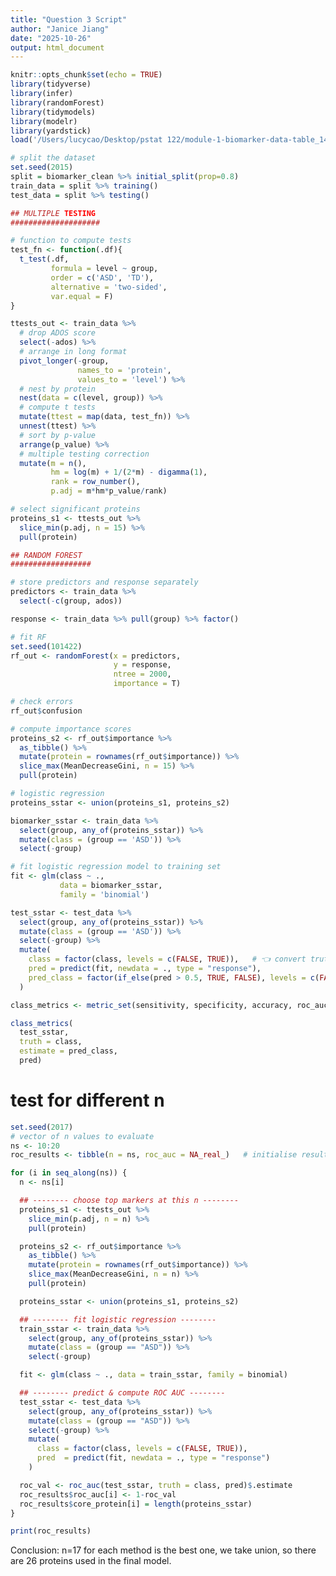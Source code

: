 ```yaml
---
title: "Question 3 Script"
author: "Janice Jiang"
date: "2025-10-26"
output: html_document
---
```


```r
knitr::opts_chunk$set(echo = TRUE)
library(tidyverse)
library(infer)
library(randomForest)
library(tidymodels)
library(modelr)
library(yardstick)
load('/Users/lucycao/Desktop/pstat 122/module-1-biomarker-data-table_14/data/biomarker-clean.RData')
```

```r
# split the dataset
set.seed(2015)
split = biomarker_clean %>% initial_split(prop=0.8)
train_data = split %>% training()
test_data = split %>% testing()
```

```r
## MULTIPLE TESTING
####################

# function to compute tests
test_fn <- function(.df){
  t_test(.df, 
         formula = level ~ group,
         order = c('ASD', 'TD'),
         alternative = 'two-sided',
         var.equal = F)
}

ttests_out <- train_data %>%
  # drop ADOS score
  select(-ados) %>%
  # arrange in long format
  pivot_longer(-group, 
               names_to = 'protein', 
               values_to = 'level') %>%
  # nest by protein
  nest(data = c(level, group)) %>% 
  # compute t tests
  mutate(ttest = map(data, test_fn)) %>%
  unnest(ttest) %>%
  # sort by p-value
  arrange(p_value) %>%
  # multiple testing correction
  mutate(m = n(),
         hm = log(m) + 1/(2*m) - digamma(1),
         rank = row_number(),
         p.adj = m*hm*p_value/rank)

# select significant proteins
proteins_s1 <- ttests_out %>%
  slice_min(p.adj, n = 15) %>%
  pull(protein)
```

```r
## RANDOM FOREST
##################

# store predictors and response separately
predictors <- train_data %>%
  select(-c(group, ados))

response <- train_data %>% pull(group) %>% factor()

# fit RF
set.seed(101422)
rf_out <- randomForest(x = predictors, 
                       y = response, 
                       ntree = 2000, 
                       importance = T)

# check errors
rf_out$confusion

# compute importance scores
proteins_s2 <- rf_out$importance %>% 
  as_tibble() %>%
  mutate(protein = rownames(rf_out$importance)) %>%
  slice_max(MeanDecreaseGini, n = 15) %>%
  pull(protein)
```

```r
# logistic regression
proteins_sstar <- union(proteins_s1, proteins_s2)

biomarker_sstar <- train_data %>%
  select(group, any_of(proteins_sstar)) %>%
  mutate(class = (group == 'ASD')) %>%
  select(-group)

# fit logistic regression model to training set
fit <- glm(class ~ ., 
           data = biomarker_sstar, 
           family = 'binomial')

test_sstar <- test_data %>%
  select(group, any_of(proteins_sstar)) %>%
  mutate(class = (group == 'ASD')) %>%
  select(-group) %>%
  mutate(
    class = factor(class, levels = c(FALSE, TRUE)),   # 👈 convert truth to factor
    pred = predict(fit, newdata = ., type = "response"),
    pred_class = factor(if_else(pred > 0.5, TRUE, FALSE), levels = c(FALSE, TRUE))
  )

class_metrics <- metric_set(sensitivity, specificity, accuracy, roc_auc)

class_metrics(
  test_sstar,
  truth = class,
  estimate = pred_class,
  pred)
```

# test for different n

```r
set.seed(2017)
# vector of n values to evaluate
ns <- 10:20
roc_results <- tibble(n = ns, roc_auc = NA_real_)   # initialise results table

for (i in seq_along(ns)) {
  n <- ns[i]

  ## -------- choose top markers at this n --------
  proteins_s1 <- ttests_out %>% 
    slice_min(p.adj, n = n) %>% 
    pull(protein)

  proteins_s2 <- rf_out$importance %>% 
    as_tibble() %>% 
    mutate(protein = rownames(rf_out$importance)) %>% 
    slice_max(MeanDecreaseGini, n = n) %>% 
    pull(protein)

  proteins_sstar <- union(proteins_s1, proteins_s2)

  ## -------- fit logistic regression --------
  train_sstar <- train_data %>% 
    select(group, any_of(proteins_sstar)) %>% 
    mutate(class = (group == "ASD")) %>% 
    select(-group)

  fit <- glm(class ~ ., data = train_sstar, family = binomial)

  ## -------- predict & compute ROC AUC --------
  test_sstar <- test_data %>% 
    select(group, any_of(proteins_sstar)) %>% 
    mutate(class = (group == "ASD")) %>% 
    select(-group) %>% 
    mutate(
      class = factor(class, levels = c(FALSE, TRUE)),
      pred  = predict(fit, newdata = ., type = "response")
    )

  roc_val <- roc_auc(test_sstar, truth = class, pred)$.estimate
  roc_results$roc_auc[i] <- 1-roc_val
  roc_results$core_protein[i] = length(proteins_sstar)
}

print(roc_results)
```

Conclusion: n=17 for each method is the best one, we take union, so there are 26 proteins used in the final model.

